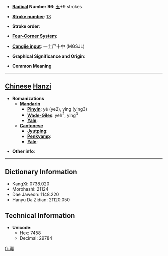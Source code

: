 * '''[[Wiktionary:Chinese radical index| Radical]] Number 96''': [[Wiktionary:Chinese radical index 玉|玉]]+9 strokes

* '''[[Wiktionary:Chinese total strokes index|Stroke number]]''': [[Wiktionary:Chinese total strokes index 13|13]]

* '''Stroke order''': 

* '''[[Wiktionary:Chinese four corner index|Four-Corner System]]''': 

* '''[[Wiktionary:Chinese Cangjie index|Cangjie input]]''': 一土尸十中 (MGSJL)

* '''Graphical Significance and Origin''': 

* '''Common Meaning'''

----

== [[Chinese]] [[Hanzi]] ==

* '''Romanizations'''
** '''[[Mandarin]]'''
*** '''[[Pinyin]]''': yé (ye2), yǐng (ying3)
*** '''[[Wade-Giles]]''': yeh<sup>2</sup>, ying<sup>3</sup>
*** '''[[Yale]]''': 
** '''[[Cantonese]]'''
*** '''[[Jyutping]]''':
*** '''[[Penkyamp]]''': 
*** '''[[Yale]]''': 

* '''Other info''': 

----

== Dictionary Information ==

* KangXi: 0738.020
* Morohashi: 21124
* Dae Jaweon: 1148.220
* Hanyu Da Zidian: 21120.050

== Technical Information ==

* '''Unicode''':
** Hex: 7458
** Decimal: 29784

[[fr:瑘]]